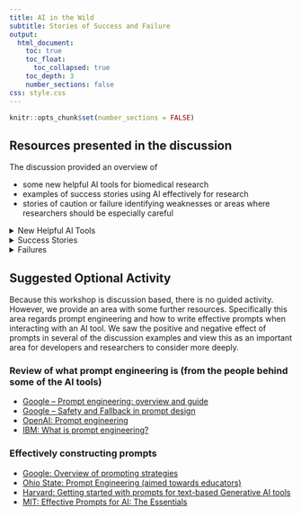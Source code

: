 ```yaml
---
title: AI in the Wild
subtitle: Stories of Success and Failure
output:
  html_document:
    toc: true
    toc_float:
      toc_collapsed: true
    toc_depth: 3
    number_sections: false
css: style.css
---
```

```r
knitr::opts_chunk$set(number_sections = FALSE)
```
## Resources presented in the discussion

The discussion provided an overview of

* some new helpful AI tools for biomedical research
* examples of success stories using AI effectively for research
* stories of caution or failure identifying weaknesses or areas where researchers should be especially careful

<details><summary>New Helpful AI Tools</summary>

```r
ottrpal::include_slide("https://docs.google.com/presentation/d/1cNLw7YCG8-tM8f8axYFromtswgR4tve2QzyN04fyJck/edit?slide=id.g374a98092de_0_2#slide=id.g374a98092de_0_2")
```

```r
ottrpal::include_slide("https://docs.google.com/presentation/d/1cNLw7YCG8-tM8f8axYFromtswgR4tve2QzyN04fyJck/edit?slide=id.g374a98092de_0_19#slide=id.g374a98092de_0_19")
```

```r
ottrpal::include_slide("https://docs.google.com/presentation/d/1cNLw7YCG8-tM8f8axYFromtswgR4tve2QzyN04fyJck/edit?slide=id.g374a98092de_0_8#slide=id.g374a98092de_0_8")
```

```r
ottrpal::include_slide("https://docs.google.com/presentation/d/1cNLw7YCG8-tM8f8axYFromtswgR4tve2QzyN04fyJck/edit?slide=id.g378408c79fc_0_37#slide=id.g378408c79fc_0_37")
```

</details>

<details><summary>Success Stories</summary>

```r
ottrpal::include_slide("https://docs.google.com/presentation/d/1cNLw7YCG8-tM8f8axYFromtswgR4tve2QzyN04fyJck/edit?slide=id.g375d76093bb_0_48#slide=id.g375d76093bb_0_48")
```

```r
ottrpal::include_slide("https://docs.google.com/presentation/d/1cNLw7YCG8-tM8f8axYFromtswgR4tve2QzyN04fyJck/edit?slide=id.g374a98092de_0_383#slide=id.g374a98092de_0_383")
```

```r
ottrpal::include_slide('https://docs.google.com/presentation/d/1cNLw7YCG8-tM8f8axYFromtswgR4tve2QzyN04fyJck/edit?slide=id.g374a98092de_0_390#slide=id.g374a98092de_0_390')
```

```r
ottrpal::include_slide('https://docs.google.com/presentation/d/1cNLw7YCG8-tM8f8axYFromtswgR4tve2QzyN04fyJck/edit?slide=id.g374a98092de_0_395#slide=id.g374a98092de_0_395')
```

</details>

<details><summary>Failures</summary>

```r
ottrpal::include_slide("https://docs.google.com/presentation/d/1cNLw7YCG8-tM8f8axYFromtswgR4tve2QzyN04fyJck/edit?slide=id.g3782b1cd9cc_0_50#slide=id.g3782b1cd9cc_0_50")
```

```r
ottrpal::include_slide("https://docs.google.com/presentation/d/1cNLw7YCG8-tM8f8axYFromtswgR4tve2QzyN04fyJck/edit?slide=id.g375d76093bb_0_75#slide=id.g375d76093bb_0_75")
```

```r
ottrpal::include_slide("https://docs.google.com/presentation/d/1cNLw7YCG8-tM8f8axYFromtswgR4tve2QzyN04fyJck/edit?slide=id.g378408c79fc_0_60#slide=id.g378408c79fc_0_60")
```

```r
ottrpal::include_slide("https://docs.google.com/presentation/d/1cNLw7YCG8-tM8f8axYFromtswgR4tve2QzyN04fyJck/edit?slide=id.g374efa3614f_1_122#slide=id.g374efa3614f_1_122")
```

```r
ottrpal::include_slide("https://docs.google.com/presentation/d/1cNLw7YCG8-tM8f8axYFromtswgR4tve2QzyN04fyJck/edit?slide=id.g37898032410_2_6#slide=id.g37898032410_2_6")
```

```r
ottrpal::include_slide("https://docs.google.com/presentation/d/1cNLw7YCG8-tM8f8axYFromtswgR4tve2QzyN04fyJck/edit?slide=id.g374efa3614f_1_135#slide=id.g374efa3614f_1_135")
```

```r
ottrpal::include_slide("https://docs.google.com/presentation/d/1cNLw7YCG8-tM8f8axYFromtswgR4tve2QzyN04fyJck/edit?slide=id.g3782b1cd9cc_0_123#slide=id.g3782b1cd9cc_0_123")
```

```r
ottrpal::include_slide("https://docs.google.com/presentation/d/1cNLw7YCG8-tM8f8axYFromtswgR4tve2QzyN04fyJck/edit?slide=id.g374efa3614f_1_4#slide=id.g374efa3614f_1_4")
```

```r
ottrpal::include_slide("https://docs.google.com/presentation/d/1cNLw7YCG8-tM8f8axYFromtswgR4tve2QzyN04fyJck/edit?slide=id.g374a98092de_0_108#slide=id.g374a98092de_0_108")
```

</details>

## Suggested Optional Activity

Because this workshop is discussion based, there is no guided activity. However, we provide an area with some further resources. Specifically this area regards prompt engineering and how to write effective prompts when interacting with an AI tool. We saw the positive and negative effect of prompts in several of the discussion examples and view this as an important area for developers and researchers to consider more deeply.

### Review of what prompt engineering is (from the people behind some of the AI tools)

* [Google -- Prompt engineering: overview and guide](https://cloud.google.com/discover/what-is-prompt-engineering)
* [Google -- Safety and Fallback in prompt design](https://cloud.google.com/vertex-ai/generative-ai/docs/learn/prompts/introduction-prompt-design#safety-and-fallback-responses)
* [OpenAI: Prompt engineering](https://platform.openai.com/docs/guides/prompt-engineering)
* [IBM: What is prompt engineering?](https://www.ibm.com/think/topics/prompt-engineering)

### Effectively constructing prompts

* [Google: Overview of prompting strategies](https://cloud.google.com/vertex-ai/generative-ai/docs/learn/prompts/prompt-design-strategies)
* [Ohio State: Prompt Engineering (aimed towards educators)](https://cdli.ehe.osu.edu/ai-in-ehe/ai-101/prompt-engineering/)
* [Harvard: Getting started with prompts for text-based Generative AI tools](https://www.huit.harvard.edu/news/ai-prompts)
* [MIT: Effective Prompts for AI: The Essentials](http://mitsloanedtech.mit.edu/ai/basics/effective-prompts/)
